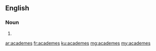 ==English==

===Noun===
{{head|en}}

# {{plural of|academe}}

[[ar:academes]]
[[fr:academes]]
[[ku:academes]]
[[mg:academes]]
[[my:academes]]